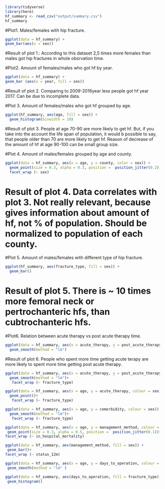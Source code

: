```r
library(tidyverse)
library(here)
hf_summary <- read_csv("output/summary.csv")
hf_summary
```

#Plot1. Males/females with hip fracture.
```r
ggplot(data = hf_summary) +
geom_bar(aes(x = sex))
```
 #Result of plot 1.: According to this dataset 2,5 times more females than males got hip fractures in whole obsrvation time.
 
 
 
#Plot2. Amount of females/males who got hf by year.
```r
ggplot(data = hf_summary) +
geom_bar (aes(x = year, fill = sex))
```
#Result of plot 2. Comparing to 2009-2016year less people got hf year 2017. Can be due to incomplete data.


#Plot 3. Amount of females/males who got hf grouped by age. 
```r
ggplot(hf_summary, aes(age, fill = sex)) +
  geom_histogram(binwidth = 10)
```
#Result of plot 3. People at age 70-90 are more likely to get hf. But, if you take into the account the life span of population, it would b possible to say, that people older than 70 are more likely to get hf. Reason of decrease of the amount of hf at age 90-100 can be small group size.


#Plot 4. Amount of males/females grouped by age and county.
```r
ggplot(data = hf_summary, aes(x = age, y = county, color = sex)) +
  geom_point(size = 0.3, alpha = 0.3, position =  position_jitter(0.2))+
  facet_wrap (~ sex)
```
# Result of plot 4. Data correlates with plot 3. Not really relevant, because gives information about amount of hf, not % of population. Should be normalized to population of each county.


#Plot 5. Amount of males/females with different type of hip fracture.
```r
ggplot(hf_summary, aes(fracture_type, fill = sex)) +
  geom_bar()
```
# Result of plot 5. There is ~ 10 times more femoral neck or pertrochanteric hfs, than cubtrochanteric hfs.


#Plot6. Relation between acute therapy vs post acute therapy time.
```r
ggplot(data = hf_summary, aes(x = acute_therapy, y = post_acute_therapy, color = sex)) +
  geom_smooth(method = "lm")
```
#Result of plot 6. People who spent more time getting acute terapy are more likely to spent more time getting post acute therapy. 



```r
ggplot(data = hf_summary, aes(x = acute_therapy, y = post_acute_therapy, color = sex)) +
  geom_smooth(method = "lm")+
   facet_wrap (~ fracture_type)
```


```r
ggplot(data = hf_summary, aes(x = age, y = acute_therapy, colour = sex)) +
  geom_point()+
   facet_wrap (~ fracture_type)
```
```r
ggplot(data = hf_summary, aes(x = age, y = comorbidity, colour = sex)) +
  geom_smooth(method = "lm")+
   facet_wrap (~ fracture_type)

```


```r
ggplot(data = hf_summary, aes(x = age, y = management_method, colour = sex)) +
 geom_point(size = 0.3, alpha = 0.5, position =  position_jitter(0.1))+
facet_wrap (~ in_hospital_mortality)
```

```r
ggplot(data = hf_summary, aes(management_method, fill = sex)) +
 geom_bar()+
facet_wrap (~ status_12m)
```

```r
ggplot(data = hf_summary, aes(x = age, y = days_to_operation, colour = sex)) +
 geom_smooth(method = "lm" )
```


```r
ggplot(data = hf_summary, aes(days_to_operation, fill = fracture_type)) +
 geom_histogram()
```
